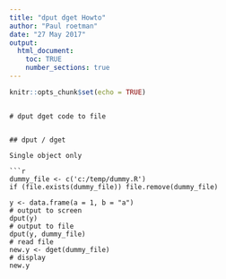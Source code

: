 ```yaml
---
title: "dput dget Howto"
author: "Paul roetman"
date: "27 May 2017"
output: 
  html_document:
    toc: TRUE
    number_sections: true
---
```


```r
knitr::opts_chunk$set(echo = TRUE)

```
```

# dput dget code to file


## dput / dget

Single object only

```r
dummy_file <- c('c:/temp/dummy.R')
if (file.exists(dummy_file)) file.remove(dummy_file)

y <- data.frame(a = 1, b = "a")
# output to screen
dput(y)
# output to file
dput(y, dummy_file)
# read file
new.y <- dget(dummy_file)
# display
new.y
```


